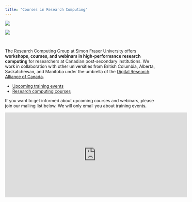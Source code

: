 ```yaml
---
title: "Courses in Research Computing"
---
```


::: {layout-ncol=2}
![](fig/sfu.png)

![](fig/drac.png)
:::

<br>

The [Research Computing Group](https://www.rcg.sfu.ca){target="_blank"} at [Simon Fraser
University](https://www.sfu.ca){target="_blank"} offers **workshops, courses, and webinars in high-performance
research computing** for researchers at Canadian post-secondary institutions. We work in collaboration with
other universities from British Columbia, Alberta, Saskatchewan, and Manitoba under the umbrella of the
[Digital Research Alliance of Canada](https://alliancecan.ca){target="_blank"}.

- [Upcoming training events](https://training.westdri.ca/events/upcoming-training-fall-2025){target="_blank"}
- [Research computing courses](https://training.westdri.ca/courses){target="_blank"}

If you want to get informed about upcoming courses and webinars, please join our mailing list below. We will
only email you about training events.

<iframe id="iframeform" src="https://secure.campaigner.com/CSB/Public/Form.aspx?fid=1889522&ac=gk59"
    style="border: 0px solid white; width: 600px; height: 280px;"
    frameborder="0" data-acc-id="gk59" height="200" width="510" scrolling="no"></iframe>
